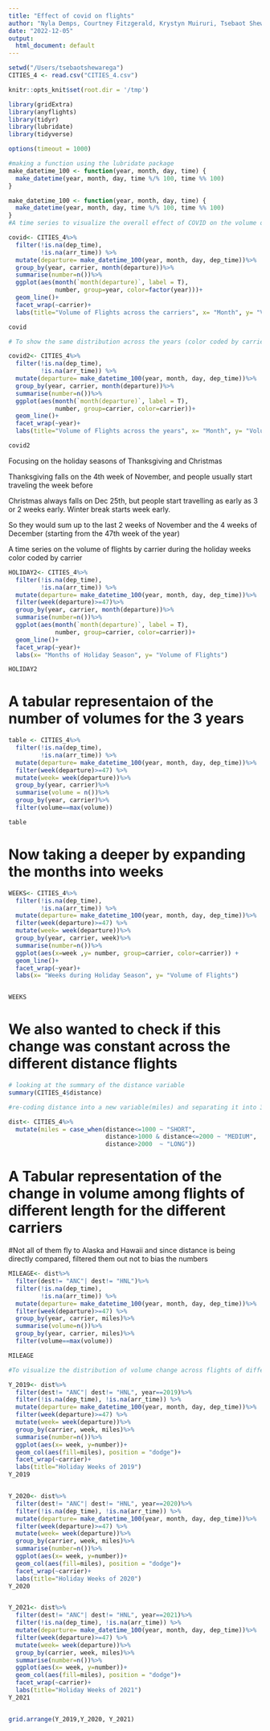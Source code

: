 ```yaml
---
title: "Effect of covid on flights"
author: "Nyla Demps, Courtney Fitzgerald, Krystyn Muiruri, Tsebaot Shewarega"
date: "2022-12-05"
output:
  html_document: default
---
```


```r

setwd("/Users/tsebaotshewarega")
CITIES_4 <- read.csv("CITIES_4.csv")

knitr::opts_knit$set(root.dir = '/tmp')

library(gridExtra)    
library(anyflights)
library(tidyr)
library(lubridate)
library(tidyverse)

options(timeout = 1000)
```

```r
#making a function using the lubridate package
make_datetime_100 <- function(year, month, day, time) {
  make_datetime(year, month, day, time %/% 100, time %% 100)
}
```

```r

make_datetime_100 <- function(year, month, day, time) {
  make_datetime(year, month, day, time %/% 100, time %% 100)
}
#A time series to visualize the overall effect of COVID on the volume of flights across the four carriers  

covid<- CITIES_4%>%
  filter(!is.na(dep_time), 
         !is.na(arr_time)) %>%
  mutate(departure= make_datetime_100(year, month, day, dep_time))%>%
  group_by(year, carrier, month(departure))%>%
  summarise(number=n())%>%
  ggplot(aes(month(`month(departure)`, label = T), 
             number, group=year, color=factor(year)))+
  geom_line()+
  facet_wrap(~carrier)+
  labs(title="Volume of Flights across the carriers", x= "Month", y= "Volume of Flights")

covid
```


```r

# To show the same distribution across the years (color coded by carrier this time)

covid2<- CITIES_4%>%
  filter(!is.na(dep_time), 
         !is.na(arr_time)) %>%
  mutate(departure= make_datetime_100(year, month, day, dep_time))%>%
  group_by(year, carrier, month(departure))%>%
  summarise(number=n())%>%
  ggplot(aes(month(`month(departure)`, label = T), 
             number, group=carrier, color=carrier))+
  geom_line()+
  facet_wrap(~year)+
  labs(title="Volume of Flights across the years", x= "Month", y= "Volume of Flights")

covid2

```

Focusing on the holiday seasons of Thanksgiving and Christmas

Thanksgiving falls on the 4th week of November, and people usually start traveling the week before 

Christmas always falls on Dec 25th, but people start travelling as early as 3 or 2 weeks early. Winter break starts week early. 

So they would sum up to the last 2 weeks of November and the 4 weeks of December (starting from the 47th week of the year)


A time series on the volume of flights by carrier during the holiday weeks color coded by carrier

```r


HOLIDAY2<- CITIES_4%>%
  filter(!is.na(dep_time), 
         !is.na(arr_time)) %>%
  mutate(departure= make_datetime_100(year, month, day, dep_time))%>%
  filter(week(departure)>=47)%>%
  group_by(year, carrier, month(departure))%>%
  summarise(number=n())%>%
  ggplot(aes(month(`month(departure)`, label = T), 
             number, group=carrier, color=carrier))+
  geom_line()+
  facet_wrap(~year)+
  labs(x= "Months of Holiday Season", y= "Volume of Flights")

HOLIDAY2


```

# A tabular representaion of the number of volumes for the 3 years

```r

table <- CITIES_4%>%
  filter(!is.na(dep_time), 
         !is.na(arr_time)) %>%
  mutate(departure= make_datetime_100(year, month, day, dep_time))%>%
  filter(week(departure)>=47) %>%
  mutate(week= week(departure))%>%
  group_by(year, carrier)%>%
  summarise(volume = n())%>%
  group_by(year, carrier)%>%
  filter(volume==max(volume))

table
```

# Now taking a deeper by expanding the months into weeks 

```r

WEEKS<- CITIES_4%>%
  filter(!is.na(dep_time), 
         !is.na(arr_time)) %>%
  mutate(departure= make_datetime_100(year, month, day, dep_time))%>%
  filter(week(departure)>=47) %>%
  mutate(week= week(departure))%>%
  group_by(year, carrier, week)%>%
  summarise(number=n())%>%
  ggplot(aes(x=week ,y= number, group=carrier, color=carrier)) + 
  geom_line()+  
  facet_wrap(~year)+
  labs(x= "Weeks during Holiday Season", y= "Volume of Flights") 


WEEKS

```

# We also wanted to check if this change was constant across the different distance flights


```r


# looking at the summary of the distance variable 
summary(CITIES_4$distance)

#re-coding distance into a new variable(miles) and separating it into 3 layers: short, medium and long

dist<- CITIES_4%>%
  mutate(miles = case_when(distance<=1000 ~ "SHORT", 
                           distance>1000 & distance<=2000 ~ "MEDIUM", 
                           distance>2000  ~ "LONG"))
```

# A Tabular representation of the change in volume among flights of different length for the different carriers

#Not all of them fly to Alaska and Hawaii and since distance is being directly compared, filtered them out not to bias the numbers

```r
MILEAGE<- dist%>%
  filter(dest!= "ANC"| dest!= "HNL")%>%
  filter(!is.na(dep_time), 
         !is.na(arr_time)) %>%
  mutate(departure= make_datetime_100(year, month, day, dep_time))%>%
  filter(week(departure)>=47) %>%
  group_by(year, carrier, miles)%>%
  summarise(volume=n())%>%
  group_by(year, carrier, miles)%>%
  filter(volume==max(volume))

MILEAGE
```







```r

#To visualize the distribution of volume change across flights of different length 

Y_2019<- dist%>%
  filter(dest!= "ANC"| dest!= "HNL", year==2019)%>%
  filter(!is.na(dep_time), !is.na(arr_time)) %>%
  mutate(departure= make_datetime_100(year, month, day, dep_time))%>%
  filter(week(departure)>=47) %>%
  mutate(week= week(departure))%>%
  group_by(carrier, week, miles)%>%
  summarise(number=n())%>%
  ggplot(aes(x= week, y=number))+
  geom_col(aes(fill=miles), position = "dodge")+
  facet_wrap(~carrier)+
  labs(title="Holiday Weeks of 2019")
Y_2019


Y_2020<- dist%>%
  filter(dest!= "ANC"| dest!= "HNL", year==2020)%>%
  filter(!is.na(dep_time), !is.na(arr_time)) %>%
  mutate(departure= make_datetime_100(year, month, day, dep_time))%>%
  filter(week(departure)>=47) %>%
  mutate(week= week(departure))%>%
  group_by(carrier, week, miles)%>%
  summarise(number=n())%>%
  ggplot(aes(x= week, y=number))+
  geom_col(aes(fill=miles), position = "dodge")+
  facet_wrap(~carrier)+
  labs(title="Holiday Weeks of 2020")
Y_2020


Y_2021<- dist%>%
  filter(dest!= "ANC"| dest!= "HNL", year==2021)%>%
  filter(!is.na(dep_time), !is.na(arr_time)) %>%
  mutate(departure= make_datetime_100(year, month, day, dep_time))%>%
  filter(week(departure)>=47) %>%
  mutate(week= week(departure))%>%
  group_by(carrier, week, miles)%>%
  summarise(number=n())%>%
  ggplot(aes(x= week, y=number))+
  geom_col(aes(fill=miles), position = "dodge")+
  facet_wrap(~carrier)+
  labs(title="Holiday Weeks of 2021")
Y_2021



```



```r
grid.arrange(Y_2019,Y_2020, Y_2021)
```

